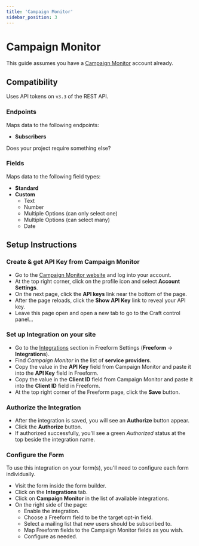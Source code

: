 ```yaml
---
title: 'Campaign Monitor'
sidebar_position: 3
---
```



# Campaign Monitor<Badge type="pro" text="Pro" />

This guide assumes you have a [Campaign Monitor](https://www.campaignmonitor.com) account already.

## Compatibility

Uses API tokens on `v3.3` of the REST API.

### Endpoints

Maps data to the following endpoints:

- **Subscribers**

Does your project require something else? &nbsp; <PrimaryButtonWithLink to='/support/' label='Contact Us' />

### Fields

Maps data to the following field types:

- **Standard**
- **Custom**
  - Text
  - Number
  - Multiple Options (can only select one)
  - Multiple Options (can select many)
  - Date

## Setup Instructions

<VerticalStepWrapper>
<StepMarkdown>

### Create & get API Key from Campaign Monitor

- Go to the [Campaign Monitor website](https://campaignmonitor.com) and log into your account.
- At the top right corner, click on the profile icon and select **Account Settings**.
- On the next page, click the **API keys** link near the bottom of the page.
- After the page reloads, click the **Show API Key** link to reveal your API key.
- Leave this page open and open a new tab to go to the Craft control panel...

</StepMarkdown>
<StepMarkdown>

### Set up Integration on your site

- Go to the [Integrations](../configuration/settings.mdx#integrations) section in Freeform Settings (**Freeform** → **Integrations**).
- Find _Campaign Monitor_ in the list of **service providers**.
- Copy the value in the **API Key** field from Campaign Monitor and paste it into the **API Key** field in Freeform.
- Copy the value in the **Client ID** field from Campaign Monitor and paste it into the **Client ID** field in Freeform.
- At the top right corner of the Freeform page, click the **Save** button.

</StepMarkdown>
<StepMarkdown>

### Authorize the Integration

- After the integration is saved, you will see an **Authorize** button appear.
- Click the **Authorize** button.
- If authorized successfully, you'll see a green _Authorized_ status at the top beside the integration name.

</StepMarkdown>
<StepMarkdown>

### Configure the Form

To use this integration on your form(s), you'll need to configure each form individually.

- Visit the form inside the form builder.
- Click on the **Integrations** tab.
- Click on **Campaign Monitor** in the list of available integrations.
- On the right side of the page:
  - Enable the integration.
  - Choose a Freeform field to be the target opt-in field.
  - Select a mailing list that new users should be subscribed to.
  - Map Freeform fields to the Campaign Monitor fields as you wish.
  - Configure as needed.

</StepMarkdown>
</VerticalStepWrapper>
